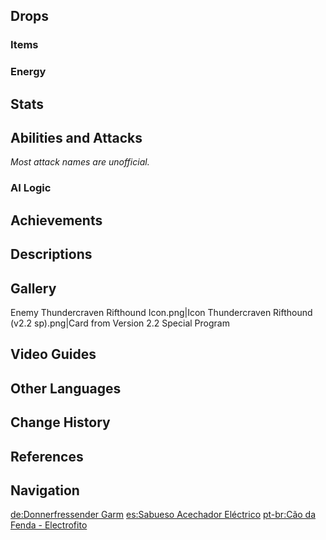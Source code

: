 {{Enemy Infobox
|image    = Enemy Thundercraven Rifthound.png
|dmgtype  = Electro
|weakpoint = no
|family   = The Abyss
|group    = Riftwolves
|type     = Elite Enemies
|location = [[Tsurumi Island]], [[Inazuma]]
|ability1 = Invincibility Frames
|ability2 = Fury
|ability3 = Corrosion
|ability4 = Teleport
}}
{{Enemy Intro}}

==Drops==
===Items===
{{Drops Table|type=Rifthounds}}

===Energy===
{{Energy Drops
|type  = Electro
|hp1   = 66
|p1    = 2
|hp2   = 33
|p2    = 2
|hp3   = 0
|p3    = 2
}}

==Stats==
{{Enemy Stats
|res_title = State
|hp_ratio  = 7
|hp_type   = 2
|atk_ratio = 3.2

|res1        = Normal
|resglobal   = 25%

|res2         = Elemental Devourer
|resglobal2   = 25%
|electro_res2 = -40%
}}

==Abilities and Attacks==
''Most attack names are unofficial.''
{{Enemy Attacks
|enemy = Electro Rifthound

|name_1 = Corrosion
|desc_1 = All of the Thundercraven Rifthound's attacks apply [[Corrosion]] on hit.

|name_2 = Bite
|desc_2 = Backs away and readies itself to lunge at the player and bite, dealing '''90% ATK''' as {{Color|Electro DMG}}.

|name_3 = Double Swipe
|desc_3 = Swipes at the player twice with its claws, dealing '''85% ATK''' {{Color|Electro DMG}} with each swipe.

|name_4 = Tail Shot
|desc_4 = If the player is far away, the Rifthound generates a spinning projectile on its tail before launching it towards them, dealing '''95% ATK''' {{Color|Electro DMG}} on hit.

|name_5 = Tail Swipe
|desc_5 = Teleports behind the player and swipes with its tail, dealing '''100% ATK''' as {{Color|Electro DMG}}.

|name_6 = Elemental Devourer
|desc_6 = Gains '''20%''' [[Fury]] whenever it takes {{Color|Electro DMG}}. (Not including DMG from [[Electro-Charged]]) When full, the Rifthound gains enhanced attacks at the cost of lower {{Color|Electro [[Resistance|RES]]}}.
|file_6 = Electro Rifthound Elemental Devour

|name_7 = Charge
|desc_7 = Quickly lunges at the player 2–4 times, dealing '''85% ATK''' as {{Color|Electro DMG}} on hit. This attack is only performed while the Rifthound is in the Elemental Devourer state.

|name_8 = Roar
|desc_8 = When there are Rifthound Whelps nearby, roars to increase the Rifthound Whelps' [[ATK]] by '''25%''' for 10 seconds.
}}

===AI Logic===
{{Transclude|Rockfond Rifthound|AI Logic}}

==Achievements==
{{Achievement Topic Table|topic=Rifthounds}}

==Descriptions==
{{Description|A beast with monstrous blood that is capable of eroding the boundaries of the world. They were created by "Gold."<br />Once upon a time, they ran riot across the continent, but they went extinct for a time due to resistance and mass hunts. Recently, however, they have re-emerged. The pack of black wolves that now threaten Springvale and Wolvendom are such creatures.|[[Archive]]}}

==Gallery==
<gallery>
Enemy Thundercraven Rifthound Icon.png|Icon
Thundercraven Rifthound (v2.2 sp).png|Card from Version 2.2 Special Program
</gallery>

==Video Guides==
{{EVT
|video1   = https://youtu.be/FQRhAgxbBvo
|caption2 = Farm Guide
}}

==Other Languages==
{{Other Languages
|en      = Thundercraven Rifthound
|zhs     = 嗜雷・兽境猎犬
|zhs_rm  = Shìléi - Shòujìng Lièquǎn
|zht     = 嗜雷・獸境獵犬
|zht_rm  = Shìléi - Shòujìng Lièquǎn
|zh_tl   = Thunder-Fond - Beast-Realm Hound
|ja      = {{Rubi|獣|じゅう|域|いき}}ハウンド・{{Rubi|雷|かみなり}}
|ja_rm   = Juuiki Haundo - Kaminari<ref>YouTube: [https://youtu.be/uw-b54nYqi8 {{Ja|【原神】}}Ver.2.2{{Ja|「霧の海と謎の秘境」予告番組}}inTGS2021]</ref>
|ja_tl   = Beast-Realm Hound - Electro
|ko      = {{tt|기뢰|嗜雷}}・수계(獸界) 사냥개
|ko_rm   = Giroe - Sugye Sa'nyanggae
|ko_tl   = Thunder-Fond - Beast-Realm Hunting Dog
|es      = Sabueso Acechador Eléctrico
|es_tl   = Electric Lurker Scenthound
|fr      = Limier de faille électrophile
|fr_tl   = Electrophilic Rift Bloodhound
|ru      = Гончая Разрыва: Громоед
|ru_tl   = Rift Hound: Thundereater
|th      = Thundercraven - Rifthound
|th_rm   = 
|th_tl   = 
|vi      = Thể Lôi - Chó Săn Ma Vật
|vi_tl   = Electro - Beast Hunting Dog
|de      = Donnerfressender Garm
|de_tl   = Thunder-Devouring {{w|Garmr}}
|id      = Thundercraven Rifthound
|pt      = Cão da Fenda - Electrofito
|pt_tl   = 
|tr      = Yıldırım Yutan Hiçlik Kurdu
|tr_tl   = 
|it      = Segugio della Faglia Viltuono
|it_tl   = 
}}

==Change History==
{{Change History|2.2}}

==References==
{{Reflist}}

==Navigation==
{{Enemy Navbox|type=elite}}

[[de:Donnerfressender Garm]]
[[es:Sabueso Acechador Eléctrico]]
[[pt-br:Cão da Fenda - Electrofito]]